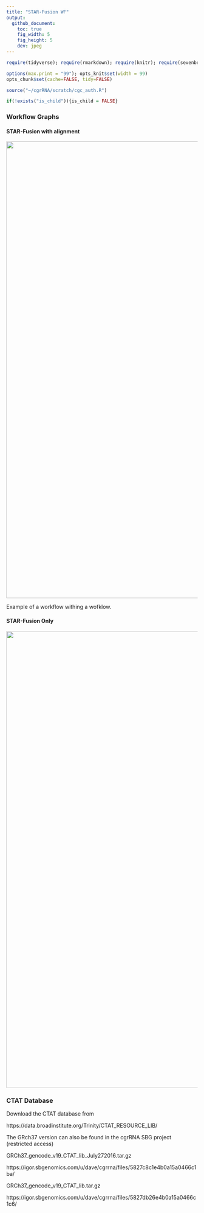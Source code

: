 ```yaml
---
title: "STAR-Fusion WF"
output:
  github_document:
    toc: true
    fig_width: 5
    fig_height: 5
    dev: jpeg
---
```


```r
require(tidyverse); require(rmarkdown); require(knitr); require(sevenbridges); 

options(max.print = "99"); opts_knit$set(width = 99)
opts_chunk$set(cache=FALSE, tidy=FALSE)

source("~/cgrRNA/scratch/cgc_auth.R")

if(!exists("is_child")){is_child = FALSE}

```

### Workflow Graphs

#### STAR-Fusion with alignment

<a href="https://brood.sbgenomics.com/static/dave/cgrrna/star-fusion-with-alignment/13.png" target="_blank">
<img width="1200" border="0" align="center"src="https://brood.sbgenomics.com/static/dave/cgrrna/star-fusion-with-alignment/13.png"/>
</a>

Example of a workflow withing a wofklow.


#### STAR-Fusion Only

<a href="https://brood.sbgenomics.com/static/dave/cgrrna/star-fusion/5.png" target="_blank">
<img width="1200" border="0" align="center"src="https://brood.sbgenomics.com/static/dave/cgrrna/star-fusion/5.png"/>
</a>

### CTAT Database

Download the CTAT database from

https://data.broadinstitute.org/Trinity/CTAT_RESOURCE_LIB/

The GRch37 version can also be found in the cgrRNA SBG project (restricted access)

GRCh37_gencode_v19_CTAT_lib_July272016.tar.gz

https://igor.sbgenomics.com/u/dave/cgrrna/files/5827c8c1e4b0a15a0466c1ba/

GRCh37_gencode_v19_CTAT_lib.tar.gz

https://igor.sbgenomics.com/u/dave/cgrrna/files/5827db26e4b0a15a0466c1c6/
